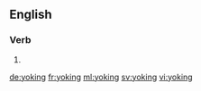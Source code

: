 ==English==

===Verb===
{{head|en}}

# {{present participle of|yoke|lang=en}}

[[de:yoking]]
[[fr:yoking]]
[[ml:yoking]]
[[sv:yoking]]
[[vi:yoking]]